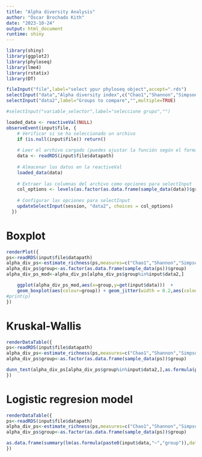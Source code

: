 ```yaml
---
title: "Alpha diversity Analysis"
author: "Óscar Brochado Kith"
date: "2023-10-24"
output: html_document
runtime: shiny
---
```


```r

library(shiny)
library(ggplot2)
library(phyloseq)
library(lme4)
library(rstatix)
library(DT)
```

```r
fileInput("file",label="select ypur phyloseq object",accept=".rds")
selectInput("data","Alpha diversity index",c("Chao1","Shannon","Simpson"))
selectInput("data2",label="Groups to compare","",multiple=TRUE)

#selectInput("variable_selector",label="seleccione grupo","")

loaded_data <- reactiveVal(NULL)
observeEvent(input$file, {
    # Verificar si se ha seleccionado un archivo
    if (is.null(input$file)) return()
    
    # Leer el archivo cargado (puedes ajustar la función según el formato de tu archivo)
    data <- readRDS(input$file$datapath)
    
    # Almacenar los datos en la reactiveVal
    loaded_data(data)
    
    # Extraer las columnas del archivo como opciones para selectInput
    col_options <- levels(as.factor(as.data.frame(sample_data(data))$group))
    
    # Configurar las opciones para selectInput
    updateSelectInput(session, "data2", choices = col_options)
  })
```
# Boxplot
```r
renderPlot({
ps<-readRDS(input$file$datapath)
alpha_div_ps<-estimate_richness(ps,measures=c("Chao1","Shannon","Simpson"))
alpha_div_ps$group<-as.factor(as.data.frame(sample_data(ps))$group)
alpha_div_ps_mod<-alpha_div_ps[alpha_div_ps$group%in%input$data2,]

    ggplot(alpha_div_ps_mod,aes(x=group,y=get(input$data)))  +
    geom_boxplot(aes(colour=group)) + geom_jitter(width = 0.2,aes(colour=group))
#print(p)
})

```

# Kruskal-Wallis
```r
renderDataTable({
ps<-readRDS(input$file$datapath)
alpha_div_ps<-estimate_richness(ps,measures=c("Chao1","Shannon","Simpson"))
alpha_div_ps$group<-as.factor(as.data.frame(sample_data(ps))$group)

dunn_test(alpha_div_ps[alpha_div_ps$group%in%input$data2,],as.formula(paste0(input$data,"~","group")),p.adjust.method = "fdr")
})
```

# Logistic regresion model
```r
renderDataTable({
ps<-readRDS(input$file$datapath)
alpha_div_ps<-estimate_richness(ps,measures=c("Chao1","Shannon","Simpson"))
alpha_div_ps$group<-as.factor(as.data.frame(sample_data(ps))$group)

as.data.frame(summary(lm(as.formula(paste0(input$data,"~","group")),data=alpha_div_ps[alpha_div_ps$group%in%input$data2,]))$coefficients)
})
```
